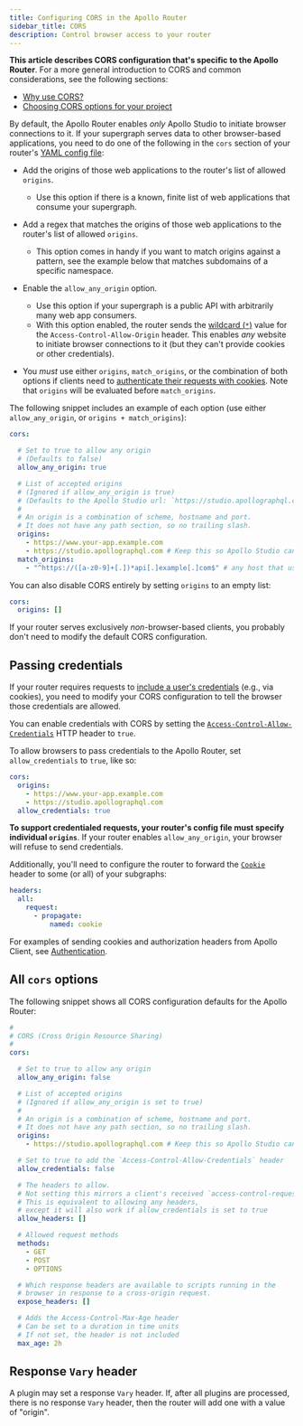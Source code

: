 ```yaml
---
title: Configuring CORS in the Apollo Router
sidebar_title: CORS
description: Control browser access to your router
---
```


<Note> 

**This article describes CORS configuration that's specific to the Apollo Router**. For a more general introduction to CORS and common considerations, see the following sections:

* [Why use CORS?](/apollo-server/security/cors#why-use-cors)
* [Choosing CORS options for your project](/apollo-server/security/cors#choosing-cors-options-for-your-project)

</Note>

By default, the Apollo Router enables _only_ Apollo Studio to initiate browser connections to it. If your supergraph serves data to other browser-based applications, you need to do one of the following in the `cors` section of your router's [YAML config file](./overview/#yaml-config-file):

* Add the origins of those web applications to the router's list of allowed `origins`.
    * Use this option if there is a known, finite list of web applications that consume your supergraph.
* Add a regex that matches the origins of those web applications to the router's list of allowed `origins`.
    * This option comes in handy if you want to match origins against a pattern, see the example below that matches subdomains of a specific namespace.
* Enable the `allow_any_origin` option.
    * Use this option if your supergraph is a public API with arbitrarily many web app consumers.
    * With this option enabled, the router sends the [wildcard (`*`)](https://developer.mozilla.org/en-US/docs/Web/HTTP/Headers/Access-Control-Allow-Origin#directives) value for the `Access-Control-Allow-Origin` header. This enables _any_ website to initiate browser connections to it (but they can't provide cookies or other credentials).

* You _must_ use either `origins`, `match_origins`, or the combination of both options if clients need to [authenticate their requests with cookies](#passing-credentials). Note that `origins` will be evaluated before `match_origins`.

The following snippet includes an example of each option (use either `allow_any_origin`, or `origins + match_origins`):

```yaml title="router.yaml"
cors:

  # Set to true to allow any origin
  # (Defaults to false)
  allow_any_origin: true

  # List of accepted origins
  # (Ignored if allow_any_origin is true)
  # (Defaults to the Apollo Studio url: `https://studio.apollographql.com`)
  #
  # An origin is a combination of scheme, hostname and port.
  # It does not have any path section, so no trailing slash.
  origins:
    - https://www.your-app.example.com
    - https://studio.apollographql.com # Keep this so Apollo Studio can run queries against your router
  match_origins:
    - "^https://([a-z0-9]+[.])*api[.]example[.]com$" # any host that uses https and ends with .api.example.com
```

You can also disable CORS entirely by setting `origins` to an empty list:

```yml title="router.yaml"
cors:
  origins: []
```

If your router serves exclusively _non_-browser-based clients, you probably don't need to modify the default CORS configuration.

## Passing credentials

If your router requires requests to [include a user's credentials](https://developer.mozilla.org/en-US/docs/Web/HTTP/CORS#requests_with_credentials) (e.g., via cookies), you need to modify your CORS configuration to tell the browser those credentials are allowed.

You can enable credentials with CORS by setting the [`Access-Control-Allow-Credentials`](https://developer.mozilla.org/en-US/docs/Web/HTTP/Headers/Access-Control-Allow-Credentials) HTTP header to `true`.

To allow browsers to pass credentials to the Apollo Router, set `allow_credentials` to `true`, like so:

```yaml {6} title="router.yaml"
cors:
  origins:
    - https://www.your-app.example.com
    - https://studio.apollographql.com
  allow_credentials: true
```

<Tip> 

**To support credentialed requests, your router's config file must specify individual `origins`**. If your router enables `allow_any_origin`, your browser will refuse to send credentials.

</Tip>

Additionally, you'll need to configure the router to forward the [`Cookie`](https://developer.mozilla.org/en-US/docs/Web/HTTP/Headers/Cookie) header to some (or all) of your subgraphs:

```yaml title="router.yaml"
headers:
  all:
    request:
      - propagate:
          named: cookie
```

For examples of sending cookies and authorization headers from Apollo Client, see [Authentication](/react/networking/authentication/).


## All `cors` options

The following snippet shows all CORS configuration defaults for the Apollo Router:

```yaml title="router.yaml"
#
# CORS (Cross Origin Resource Sharing)
#
cors:

  # Set to true to allow any origin
  allow_any_origin: false

  # List of accepted origins
  # (Ignored if allow_any_origin is set to true)
  #
  # An origin is a combination of scheme, hostname and port.
  # It does not have any path section, so no trailing slash.
  origins:
    - https://studio.apollographql.com # Keep this so Apollo Studio can still run queries against your router

  # Set to true to add the `Access-Control-Allow-Credentials` header
  allow_credentials: false

  # The headers to allow.
  # Not setting this mirrors a client's received `access-control-request-headers`
  # This is equivalent to allowing any headers,
  # except it will also work if allow_credentials is set to true
  allow_headers: []

  # Allowed request methods
  methods:
    - GET
    - POST
    - OPTIONS

  # Which response headers are available to scripts running in the
  # browser in response to a cross-origin request.
  expose_headers: []

  # Adds the Access-Control-Max-Age header
  # Can be set to a duration in time units 
  # If not set, the header is not included
  max_age: 2h
```

## Response `Vary` header

A plugin may set a response `Vary` header. If, after all plugins are processed, there is no response `Vary` header, then the router will add one with a value of "origin".
